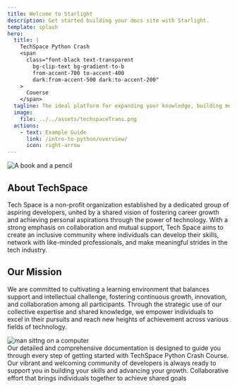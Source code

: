 ```yaml
---
title: Welcome to Starlight
description: Get started building your docs site with Starlight.
template: splash
hero:
  title: |
    TechSpace Python Crash 
    <span
      class="font-black text-transparent
        bg-clip-text bg-gradient-to-b
        from-accent-700 to-accent-400
        dark:from-accent-500 dark:to-accent-200"
    >
      Couerse  
    </span>
  tagline: The ideal platform for expanding your knowledge, building meaningful connections, and sharing insights with a community of like-minded individuals.
  image:
    file: ../../assets/techspaceTrans.png
  actions:
    - text: Example Guide
      link: /intro-to-python/overview/
      icon: right-arrow
---
```



<section class="grid grid-cols-1 md:grid-cols-2 gap-10 py-10">
   <div class="h-full overflow-hidden md:order-first order-last">
    <img src="https://docs.fontawesome.com/_astro/terms-illustration.B6Pde7ad_Z1lXGwV.svg" alt="A book and a pencil" class="w-full h-full object-cover" />
  </div>

  <div class="space-y-4">
    <h1>
      About TechSpace
    </h1>
    <p>
      Tech Space is a non-profit organization established by a dedicated group of aspiring developers, united by a shared vision of fostering career growth and achieving personal aspirations through the power of technology. With a strong emphasis on collaboration and mutual support, Tech Space aims to create an inclusive community where individuals can develop their skills, network with like-minded professionals, and make meaningful strides in the tech industry.
    </p>
  </div>
</section>

<section class="grid grid-cols-1 md:grid-cols-2 place-items-center gap-12 py-14">
  <div class="space-y-4">
    <h1>Our Mission</h1>
    <p>
      We are committed to cultivating a learning environment that balances support and intellectual challenge, fostering continuous growth, innovation, and collaboration among all participants. Through the strategic use of our collective expertise and shared knowledge, we empower individuals to excel in their pursuits and reach new heights of achievement across various fields of technology.
    </p>
  </div>

  <div class="h-full overflow-hidden">
    <img src="https://astro-ghostcms.xyz/_astro/spaceghost.D45XJczM_Z2jKlL3.webp" alt="man sittng on a computer" class="w-full h-full object-cover" />
 </div>
</section>

<CardGrid stagger>
  <Card title="Fully Documented" icon="open-book">
    Our detailed and comprehensive documentation is designed to guide you
    through every step of getting started with TechSpace Python Crash Course.
  </Card>
  <Card title="Community Friendly" icon="telegram">
    Our vibrant and welcoming community of developers is always ready to support
    you in building your skills and advancing your growth.
  </Card>
  <Card title="Team Work" icon="star">
    Collaborative effort that brings individuals together to achieve shared
    goals
  </Card>
</CardGrid>
